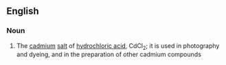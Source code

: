 ==English==

===Noun===
{{wikipedia}}
{{en-noun|head=[[cadmium]] [[chloride]]|-}}

# {{context|inorganic compound|lang=en}} The [[cadmium]] [[salt]] of [[hydrochloric acid]], CdCl<sub>2</sub>; it is used in photography and dyeing, and in the preparation of other cadmium compounds